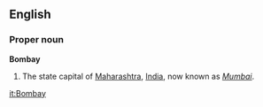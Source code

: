 ==English==
===Proper noun===
'''Bombay'''

# The state capital of [[Maharashtra]], [[India]], now known as ''[[Mumbai]]''.

[[it:Bombay]]